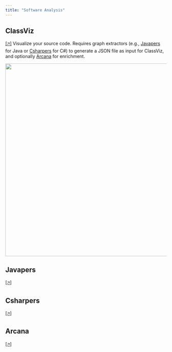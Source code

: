 ```yaml
---
title: "Software Analysis"
---
```


## ClassViz

[[🡥]](https://satrio.rukmono.id/classviz) Visualize your source code. Requires graph extractors (e.g., [Javapers](software.html#javapers) for Java or [Csharpers](software.html#chsarpers) for C#) to generate a JSON file as input for ClassViz, and optionally [Arcana](software.html#arcana) for enrichment.

![](figures/software/classviz.png){fig-alt="ClassViz screenshot." fig-align="left" width=600}

## Javapers

[[🡥]](https://github.com/rsatrioadi/javapers)

## Csharpers

[[🡥]](https://github.com/rsatrioadi/csharpers)

## Arcana

[[🡥]](https://github.com/rsatrioadi/arcana)
